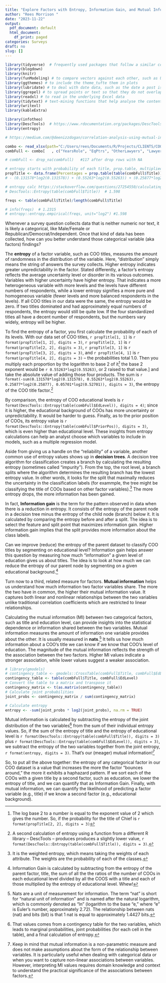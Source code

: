 ```yaml
---
title: "Explore Factors with Entropy, Information Gain, and Mutual Information"
author: "Rees Morrison "
date: "2023-11-22"
output:
  pdf_document: default
  html_document:
    df_print: paged
categories: Surveys
draft: no
slug: []
---
```


```r
library(tidyverse)  # frequently used packages that follow a similar coding approach
library(blogdown)
library(knitr)
library(funModeling) # to compare vectors against each other, such as URLs of posts
library(ggthemes) # to include the theme_tufte them in plots
library(lubridate) # to deal with date data, such as the date a post is published
library(ggrepel) # to spread points or text so that they do not overlap on a plot
library(readxl) # to read in the underlying Excel data
library(tidytext) # text-mining functions that help analyse the content of posts
library(writexl) 
library(kableExtra)

library(infotheo)
library(DescTools)  # https://www.rdocumentation.org/packages/DescTools/versions/0.99.50/topics/Entropy
library(entropy)

```

```r
# https://medium.com/@deenizzdogan/correlation-analysis-using-mutual-information-ac9fbc653029

combo <- read_xlsx(path="C:/Users/rees/Documents/R/Projects/CLIENTS/COO Comp 2023/comboReportFour.xlsx")
combFull <- combo[   , c("YearsRole", "EqPtrs", "OtherLawyers", "Lawyers", "Reports", "Revenue", "PPEP", "DomOffices", "BillingRate", "Total", "Title", "City", "PriorPos", "EdLevel", "Email")] 

# combFull <- drop_na(combFull)   #117 after drop rows with NA

# entropy starts with probability of each title, prop.table, multiplied by log2 of that value, all summed
propTitle <- data.frame(Percentages = prop.table(table(combFull$Title)))
# - (0.131578*log2(0.131578)) + (0.55263*log2(0.55263)) + (0.25877*log2(0.25877)) + (0.05701*log2(0.52701))  # 1.415

# entropy calc https://stackoverflow.com/questions/27254550/calculating-entropy?rq=3
# DescTools::Entropy(table(combFull$Title))  # 1.598

freqs <- table(combFull$Title)/length(combFull$Title)

# info(freqs)  # 1.2315
# entropy::entropy.empirical(freqs, unit="log2") #1.598
```

Whenever a survey question collects data that is neither numeric nor text, it is likely a categorical, like Male/Female or Republican/Democrat/Independent.  Once that kind of data has been collected, how can you better understand those categorical variable (aka factors) findings?     

The **entropy** of a factor variable, such as COO titles, measures the amount of randomness in the distribution of the variable. Here, "distribution" simply means the string of answers the survey collects.  Higher entropy indicates greater unpredictability in the factor.  Stated differently, a factor’s entropy reflects the average uncertainty level or disorder in its various outcomes.  Variables with higher uncertainty have higher entropy. That indicates a more heterogeneous variable with more levels and the levels have different numbers of respondents, while a lower entropy signifies a more pure and homogeneous variable (fewer levels and more balanced respondents in the levels). If all COO titles in our data were the same, the entropy would be zero. If two titles dominated and had approximately equal numbers of respondents, the entropy would still be quite low. If the four standardized titles all have a decent number of respondents, but the numbers vary widely, entropy will be higher.

To find the entropy of a factor, you first calculate the probability of each of its levels.  With our data set of COO titles, 
`r propTitle[1, 1]` is `r format(propTitle[1, 2], digits = 3)`, 
`r propTitle[2, 1]` is `r format(propTitle[2, 2], digits = 3)`, 
`r propTitle[3, 1]` is `r format(propTitle[3, 2], digits = 3)`, and 
`r propTitle[4, 1]` is `r format(propTitle[4, 2], digits = 3)` -- the probabilities total 1.0.  Then you multiply each proportion by the logarithm to base 2 of it^[The log base 2 to a number is equal to the exponent value of 2 which gives the number.  So, if the probability for the title of Chief is `r format(propTitle[2, 2], digits = 3)`] the base 2 exponent would be `r 0.55263*log2(0.55263)`, or 2 raised to that value.] and take the absolute value of adding those four products.  The sum is 
`r format(-sum(0.131578*log2(0.131578), 0.55263*log2(0.55263), 0.25877*log2(0.25877), 0.05701*log2(0.52701)), digits = 3)`, the entropy of the COO title factor.^[A second calculation of entropy using a function from a different R library -- DescTools -- produces produces a slightly lower value, `r format(DescTools::Entropy(table(combFull$Title)), digits = 3)`.]  

By comparison, the entropy of COO educational levels is `r format(DescTools::Entropy(table(combFull$EdLevel)), digits = 4)`; since it is higher, the educational background of COOs has more uncertainty or unpredictability. It would be harder to guess. Finally, as to the prior position of COOs, its entropy value is `r format(DescTools::Entropy(table(combFull$PriorPos)), digits = 3)`, which is even higher than educational level.  These insights from entropy calculations can help an analyst choose which variables to include in models, such as a multiple regression model.

Aside from giving us a handle on the "reliability" of a variable, another common use of entropy values shows up in **decision trees**.  A decision tree algorithm for classification creates a branch by calculating the resulting entropy (sometimes called "impurity").  From the top, the root level, a branch splits where the algorithm determines the resulting branch has the lowest entropy value.  In other words, it looks for the split that maximally reduces the uncertainty in the classification labels (for exammple, the tree might be classifying the title of COOs based on other factor variables).^[It is the weighted entropy, which means taking the weights of each attribute. The weights are the probability of each of the classes.] The more entropy drops, the more  information has been gained.

In fact, **Information gain** is the term for the pattern observed in data when there is a reduction in entropy. It consists of the entropy of the parent node in a decision tree minus the entropy of the child node (branch) below it. It is calculated by comparing the entropy before and after a split. The idea is to select the feature and split point that maximizes information gain. Higher information gain implies that the split provides more information about the class labels.

Can we improve (reduce) the entropy of the parent dataset to classify COO titles by segmenting on educational level? Information gain helps answer this question by measuring how much “information” a given level of education gives us about titles. The idea is to look at how much we can reduce the entropy of our parent node by segmenting on a given educational background.^[Information Gain is calculated by subtracting from the entropy of the parent factor, title, the sum of all the the ratios of the number of COOs in each educational level divided by all the COOS with a title and each of those multiplied by the entropy of educational level.  Whew!]

<!-- Where  Hp is the entropy of the parent (the complete, unsegmented dataset), n is the number of values of our target variable (and hence the number of child segments),  pci is the probability that an observation is in child  i (the weighting), and  Hci is the entropy of child (segment)  i. -->

Turn now to a third, related measure for factors.  **Mutual information** helps us understand how much information two factor variables share. The more the two have in common, the higher their mutual information value.  It captures both linear and nonlinear relationships between the two variables unlike traditional correlation coefficients which are restricted to linear relationships.

Calculating the mutual information (MI) between two categorical factors, such as title and education level, can provide insights into the statistical dependence or information shared between the two variables. Mutual information measures the amount of information one variable provides about the other. It is usually measured in **nats**.^[Nats are a unit of measurement for information. The term "nat" is short for "natural unit of information" and is named after the natural logarithm, which is commonly denoted as "ln" (logarithm to the base "e," where "e" is Euler's number, approximately 2.72).  The relationship between nats (nat) and bits (bit) is that 1 nat is equal to approximately 1.4427 bits.]  It tells us how much information about a COO's title we can know if we know that COO's level of education. The magnitude of the mutual information reflects the strength of the association between the two factors. Higher MI values indicate a stronger association, while lower values suggest a weaker association.

```r
# library(gmodels)
# contingency_table <- gmodels::CrossTable(combFull$Title, combFull$EdLevel)
contingency_table <- table(combFull$Title, combFull$EdLevel)
# Convert the table to a matrix and transpose it
contingency_matrix <- t(as.matrix(contingency_table))
# Calculate joint probabilities
joint_probs <- contingency_matrix / sum(contingency_matrix)

# Calculate entropy
entropy <- -sum(joint_probs * log2(joint_probs), na.rm = TRUE)
```

Mutual information is calculated by subtracting the entropy of the joint distribution of the two variables^[That values comes from a contingency table for the two variables, which leads to marginal probabilities, joint probabilities (for each cell in the table), and a final calculation of entropy.] from the sum of their individual entropy values.  So, if the sum of the entropy of title and the entropy of educational level is `r format(DescTools::Entropy(table(combFull$Title)), digits = 3)` plus `r format(DescTools::Entropy(table(combFull$EdLevel)), digits = 3)`, we subtract the entropy of the two variables together from the joint entropy, `r format(entropy, digits = 3)`.  That's our (meager) mutual information!^[Keep in mind that mutual information is a non-parametric measure and does not make assumptions about the form of the relationship between variables. It is particularly useful when dealing with categorical data or when you want to capture non-linear associations between variables. However, interpreting MI values requires domain knowledge and context to understand the practical significance of the associations between factors.]

So, to put all the above together: the entropy of any categorical factor in our COO dataset is a value that increases the more the factor "bounces around," the more it exhibits a haphazard pattern.  If we sort each of the COOs with a given title by a second factor, such as education, we lower the entropy of title, and we can quantify  that as Information Gain.  Finally, with mutual information, we can quantify the likelihood of predicting a factor variable (e.g., title) if we know a second factor (e.g., educational background).

<!-- End of post -->